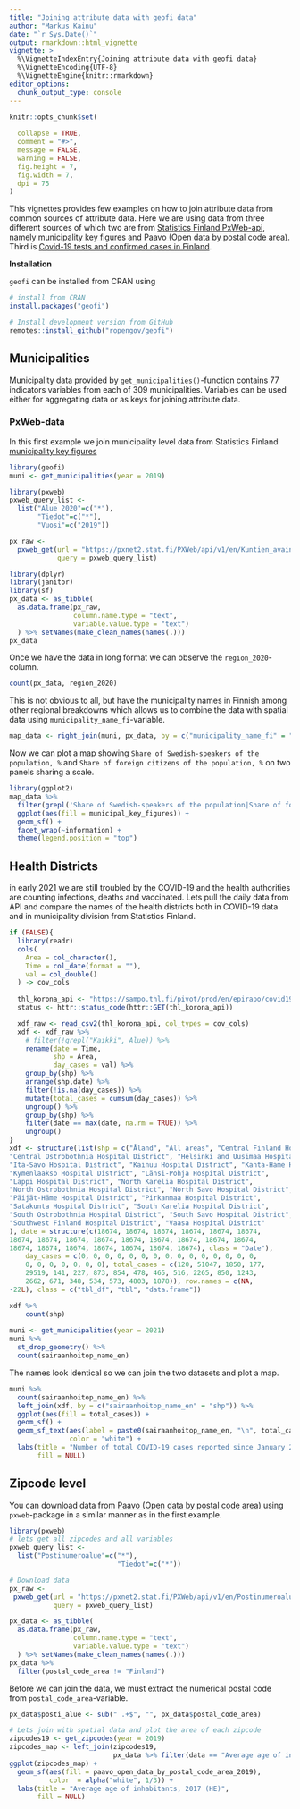 ```yaml
---
title: "Joining attribute data with geofi data"
author: "Markus Kainu"
date: "`r Sys.Date()`"
output: rmarkdown::html_vignette
vignette: >
  %\VignetteIndexEntry{Joining attribute data with geofi data}
  %\VignetteEncoding{UTF-8}
  %\VignetteEngine{knitr::rmarkdown}
editor_options: 
  chunk_output_type: console
---
```


```r
knitr::opts_chunk$set(
  
  collapse = TRUE,
  comment = "#>",
  message = FALSE, 
  warning = FALSE,
  fig.height = 7, 
  fig.width = 7,
  dpi = 75
)
```

This vignettes provides few examples on how to join attribute data from common sources of attribute data. Here we are using data from three different sources of which two are from [Statistics Finland PxWeb-api](https://pxnet2.stat.fi/PXWeb/pxweb/en/), namely [municipality key figures](https://pxnet2.stat.fi/PXWeb/pxweb/en/Kuntien_avainluvut/) and [Paavo (Open data by postal code area)](https://pxnet2.stat.fi/PXWeb/pxweb/en/Postinumeroalueittainen_avoin_tieto/). Third is [Covid-19 tests and confirmed cases in Finland](https://thl.fi/fi/tilastot-ja-data/aineistot-ja-palvelut/avoin-data/varmistetut-koronatapaukset-suomessa-covid-19-).

**Installation**

`geofi` can be installed from CRAN using

```r
# install from CRAN
install.packages("geofi")

# Install development version from GitHub
remotes::install_github("ropengov/geofi")
```


## Municipalities

Municipality data provided by `get_municipalities()`-function contains 77 indicators variables from each of 309 municipalities. Variables can be used either for aggregating data or as keys for joining attribute data. 

### PxWeb-data

In this first example we join municipality level data from Statistics Finland [municipality key figures](https://pxnet2.stat.fi/PXWeb/pxweb/en/Kuntien_avainluvut/)

```r
library(geofi)
muni <- get_municipalities(year = 2019)

library(pxweb)
pxweb_query_list <-
  list("Alue 2020"=c("*"),
       "Tiedot"=c("*"),
       "Vuosi"=c("2019"))

px_raw <-
  pxweb_get(url = "https://pxnet2.stat.fi/PXWeb/api/v1/en/Kuntien_avainluvut/2020/kuntien_avainluvut_2020_aikasarja.px",
            query = pxweb_query_list)

library(dplyr)
library(janitor)
library(sf)
px_data <- as_tibble(
  as.data.frame(px_raw, 
                column.name.type = "text", 
                variable.value.type = "text")
  ) %>% setNames(make_clean_names(names(.)))
px_data
```

Once we have the data in long format we can observe the `region_2020`-column.

```r
count(px_data, region_2020)
```

This is not obvious to all, but have the municipality names in Finnish among other regional breakdowns which allows us to combine the data with spatial data using `municipality_name_fi`-variable. 

```r
map_data <- right_join(muni, px_data, by = c("municipality_name_fi" = "region_2020"))
```

Now we can plot a map showing `Share of Swedish-speakers of the population, %` and `Share of foreign citizens of the population, %` on two panels sharing a scale.

```r
library(ggplot2)
map_data %>% 
  filter(grepl('Share of Swedish-speakers of the population|Share of foreign citizens of the population', information)) %>% 
  ggplot(aes(fill = municipal_key_figures)) + 
  geom_sf() + 
  facet_wrap(~information) +
  theme(legend.position = "top")
```


## Health Districts

in early 2021 we are still troubled by the COVID-19 and the health authorities are counting infections, deaths and vaccinated. Lets pull the daily data from API and compare the names of the health districts both in COVID-19 data and in municipality division from Statistics Finland. 

```r
if (FALSE){
  library(readr)
  cols(
    Area = col_character(),
    Time = col_date(format = ""),
    val = col_double()
  ) -> cov_cols
  
  thl_korona_api <- "https://sampo.thl.fi/pivot/prod/en/epirapo/covid19case/fact_epirapo_covid19case.csv?row=dateweek20200101-508804L&column=hcdmunicipality2020-445222L"
  status <- httr::status_code(httr::GET(thl_korona_api))

  xdf_raw <- read_csv2(thl_korona_api, col_types = cov_cols)
  xdf <- xdf_raw %>% 
    # filter(!grepl("Kaikki", Alue)) %>% 
    rename(date = Time, 
           shp = Area, 
           day_cases = val) %>% 
    group_by(shp) %>% 
    arrange(shp,date) %>% 
    filter(!is.na(day_cases)) %>% 
    mutate(total_cases = cumsum(day_cases)) %>% 
    ungroup() %>% 
    group_by(shp) %>% 
    filter(date == max(date, na.rm = TRUE)) %>% 
    ungroup()
} 
xdf <- structure(list(shp = c("Åland", "All areas", "Central Finland Hospital District", 
"Central Ostrobothnia Hospital District", "Helsinki and Uusimaa Hospital District", 
"Itä-Savo Hospital District", "Kainuu Hospital District", "Kanta-Häme Hospital District", 
"Kymenlaakso Hospital District", "Länsi-Pohja Hospital District", 
"Lappi Hospital District", "North Karelia Hospital District", 
"North Ostrobothnia Hospital District", "North Savo Hospital District", 
"Päijät-Häme Hospital District", "Pirkanmaa Hospital District", 
"Satakunta Hospital District", "South Karelia Hospital District", 
"South Ostrobothnia Hospital District", "South Savo Hospital District", 
"Southwest Finland Hospital District", "Vaasa Hospital District"
), date = structure(c(18674, 18674, 18674, 18674, 18674, 18674, 
18674, 18674, 18674, 18674, 18674, 18674, 18674, 18674, 18674, 
18674, 18674, 18674, 18674, 18674, 18674, 18674), class = "Date"), 
    day_cases = c(0, 0, 0, 0, 0, 0, 0, 0, 0, 0, 0, 0, 0, 0, 0, 
    0, 0, 0, 0, 0, 0, 0), total_cases = c(120, 51047, 1850, 177, 
    29519, 141, 227, 873, 854, 478, 465, 516, 2265, 850, 1243, 
    2662, 671, 348, 534, 573, 4803, 1878)), row.names = c(NA, 
-22L), class = c("tbl_df", "tbl", "data.frame"))

xdf %>% 
    count(shp)
  
muni <- get_municipalities(year = 2021) 
muni %>% 
  st_drop_geometry() %>% 
  count(sairaanhoitop_name_en)
```

The names look identical so we can join the two datasets and plot a map.

```r
muni %>% 
  count(sairaanhoitop_name_en) %>% 
  left_join(xdf, by = c("sairaanhoitop_name_en" = "shp")) %>% 
  ggplot(aes(fill = total_cases)) +
  geom_sf() +
  geom_sf_text(aes(label = paste0(sairaanhoitop_name_en, "\n", total_cases)), 
               color = "white") +
  labs(title = "Number of total COVID-19 cases reported since January 2020", 
       fill = NULL)
```


## Zipcode level

You can download data from [Paavo (Open data by postal code area)](https://pxnet2.stat.fi/PXWeb/pxweb/en/Postinumeroalueittainen_avoin_tieto/) using `pxweb`-package in a similar manner as in the first example.

```r
library(pxweb)
# lets get all zipcodes and all variables
pxweb_query_list <- 
  list("Postinumeroalue"=c("*"),
                           "Tiedot"=c("*"))

# Download data 
px_raw <- 
 pxweb_get(url = "https://pxnet2.stat.fi/PXWeb/api/v1/en/Postinumeroalueittainen_avoin_tieto/2019/paavo_1_he_2019.px",
           query = pxweb_query_list)

px_data <- as_tibble(
  as.data.frame(px_raw, 
                column.name.type = "text", 
                variable.value.type = "text")
  ) %>% setNames(make_clean_names(names(.)))
px_data %>% 
  filter(postal_code_area != "Finland")
```

Before we can join the data, we must extract the numerical postal code from `postal_code_area`-variable.

```r
px_data$posti_alue <- sub(" .+$", "", px_data$postal_code_area)

# Lets join with spatial data and plot the area of each zipcode
zipcodes19 <- get_zipcodes(year = 2019) 
zipcodes_map <- left_join(zipcodes19, 
                          px_data %>% filter(data == "Average age of inhabitants, 2017 (HE)"))
ggplot(zipcodes_map) + 
  geom_sf(aes(fill = paavo_open_data_by_postal_code_area_2019), 
          color  = alpha("white", 1/3)) +
  labs(title = "Average age of inhabitants, 2017 (HE)", 
       fill = NULL)
```

